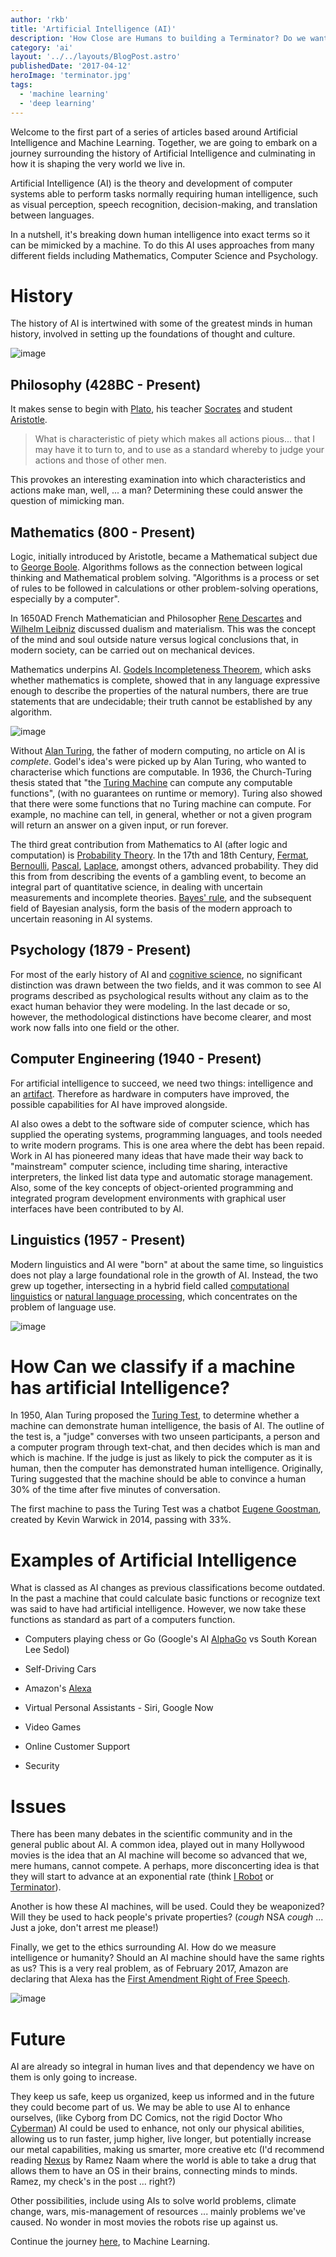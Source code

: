 ```yaml
---
author: 'rkb'
title: 'Artificial Intelligence (AI)'
description: 'How Close are Humans to building a Terminator? Do we want to?'
category: 'ai'
layout: '../../layouts/BlogPost.astro'
publishedDate: '2017-04-12'
heroImage: 'terminator.jpg'
tags:
  - 'machine learning'
  - 'deep learning'
---
```



Welcome to the first part of a series of articles based around
Artificial Intelligence and Machine Learning. Together, we are going to
embark on a journey surrounding the history of Artificial Intelligence
and culminating in how it is shaping the very world we live in.

Artificial Intelligence (AI) is the theory and development of computer
systems able to perform tasks normally requiring human intelligence,
such as visual perception, speech recognition, decision-making, and
translation between languages.

In a nutshell, it's breaking down human intelligence into exact terms so
it can be mimicked by a machine. To do this AI uses approaches from many
different fields including Mathematics, Computer Science and Psychology.

# History

The history of AI is intertwined with some of the greatest minds in
human history, involved in setting up the foundations of thought and
culture.

<Image alt='image' src={plato} />

## Philosophy (428BC - Present)

It makes sense to begin with [Plato](http://www.iep.utm.edu/plato/), his
teacher [Socrates](http://www.iep.utm.edu/socrates/) and student
[Aristotle](http://www.iep.utm.edu/aristotl/).

> What is characteristic of piety which makes all actions pious... that
> I may have it to turn to, and to use as a standard whereby to judge
> your actions and those of other men.

This provokes an interesting examination into which characteristics and
actions make man, well, ... a man? Determining these could answer the
question of mimicking man.

## Mathematics (800 - Present)

Logic, initially introduced by Aristotle, became a Mathematical subject
due to [George
Boole](https://www.britannica.com/biography/George-Boole). Algorithms
follows as the connection between logical thinking and Mathematical
problem solving. \"Algorithms is a process or set of rules to be
followed in calculations or other problem-solving operations, especially
by a computer\".

In 1650AD French Mathematician and Philosopher [Rene
Descartes](http://www.iep.utm.edu/descarte/) and [Wilhelm
Leibniz](https://www.britannica.com/biography/Gottfried-Wilhelm-Leibniz)
discussed dualism and materialism. This was the concept of the mind and
soul outside nature versus logical conclusions that, in modern society,
can be carried out on mechanical devices.

Mathematics underpins AI. [Godels Incompleteness
Theorem](http://math.stackexchange.com/questions/453503/can-someone-explain-g%C3%B6dels-incompleteness-theorems-in-layman-terms),
which asks whether mathematics is complete, showed that in any language
expressive enough to describe the properties of the natural numbers,
there are true statements that are undecidable; their truth cannot be
established by any algorithm.

<Image alt='image' src={turingMachine} />

Without [Alan Turing](https://en.wikipedia.org/wiki/Alan_Turing), the
father of modern computing, no article on AI is _complete_. Godel's
idea's were picked up by Alan Turing, who wanted to characterise which
functions are computable. In 1936, the Church-Turing thesis stated that
\"the [Turing Machine](http://mathworld.wolfram.com/TuringMachine.html)
can compute any computable functions\", (with no guarantees on runtime
or memory). Turing also showed that there were some functions that no
Turing machine can compute. For example, no machine can tell, in
general, whether or not a given program will return an answer on a given
input, or run forever.

The third great contribution from Mathematics to AI (after logic and
computation) is [Probability
Theory](https://en.wikipedia.org/wiki/Probability_theory). In the 17th
and 18th Century,
[Fermat](https://www.britannica.com/biography/Pierre-de-Fermat),
[Bernoulli](https://www.britannica.com/biography/Jakob-Bernoulli),
[Pascal](https://www.britannica.com/biography/Blaise-Pascal),
[Laplace](https://www.britannica.com/biography/Pierre-Simon-marquis-de-Laplace),
amongst others, advanced probability. They did this from from describing
the events of a gambling event, to become an integral part of
quantitative science, in dealing with uncertain measurements and
incomplete theories. [Bayes\'
rule](https://www.khanacademy.org/math/ap-statistics/probability-ap/stats-conditional-probability/v/bayes-theorem-visualized),
and the subsequent field of Bayesian analysis, form the basis of the
modern approach to uncertain reasoning in AI systems.

## Psychology (1879 - Present)

For most of the early history of AI and [cognitive
science](https://en.wikipedia.org/wiki/Cognitive_science), no
significant distinction was drawn between the two fields, and it was
common to see AI programs described as psychological results without any
claim as to the exact human behavior they were modeling. In the last
decade or so, however, the methodological distinctions have become
clearer, and most work now falls into one field or the other.

## Computer Engineering (1940 - Present)

For artificial intelligence to succeed, we need two things: intelligence
and an
[artifact](http://softwareengineering.stackexchange.com/questions/106473/what-does-artifact-mean).
Therefore as hardware in computers have improved, the possible
capabilities for AI have improved alongside.

AI also owes a debt to the software side of computer science, which has
supplied the operating systems, programming languages, and tools needed
to write modern programs. This is one area where the debt has been
repaid. Work in AI has pioneered many ideas that have made their way
back to \"mainstream\" computer science, including time sharing,
interactive interpreters, the linked list data type and automatic
storage management. Also, some of the key concepts of object-oriented
programming and integrated program development environments with
graphical user interfaces have been contributed to by AI.

## Linguistics (1957 - Present)

Modern linguistics and AI were \"born\" at about the same time, so
linguistics does not play a large foundational role in the growth of AI.
Instead, the two grew up together, intersecting in a hybrid field called
[computational
linguistics](https://en.wikipedia.org/wiki/Computational_linguistics) or
[natural language
processing](https://en.wikipedia.org/wiki/Natural_language_processing),
which concentrates on the problem of language use.

<Image alt='image' src={alanTuring} />

# How Can we classify if a machine has artificial Intelligence?

In 1950, Alan Turing proposed the [Turing Test](http://psych.utoronto.ca/users/reingold/courses/ai/turing.html),
to determine whether a machine can demonstrate human intelligence, the
basis of AI. The outline of the test is, a \"judge\" converses with two
unseen participants, a person and a computer program through text-chat,
and then decides which is man and which is machine. If the judge is just
as likely to pick the computer as it is human, then the computer has
demonstrated human intelligence. Originally, Turing suggested that the
machine should be able to convince a human 30% of the time after five
minutes of conversation.

The first machine to pass the Turing Test was a chatbot [Eugene Goostman](https://en.wikipedia.org/wiki/Eugene_Goostman), created by
Kevin Warwick in 2014, passing with 33%.

# Examples of Artificial Intelligence

What is classed as AI changes as previous classifications become
outdated. In the past a machine that could calculate basic functions or
recognize text was said to have had artificial intelligence. However, we
now take these functions as standard as part of a computers function.

- Computers playing chess or Go (Google's AI
  [AlphaGo](https://deepmind.com/research/alphago/) vs South Korean
  Lee Sedol)

- Self-Driving Cars

- Amazon's [Alexa](https://en.wikipedia.org/wiki/Amazon_Alexa)

- Virtual Personal Assistants - Siri, Google Now

- Video Games

- Online Customer Support

- Security

# Issues

There has been many debates in the scientific community and in the
general public about AI. A common idea, played out in many Hollywood
movies is the idea that an AI machine will become so advanced that we,
mere humans, cannot compete. A perhaps, more disconcerting idea is that
they will start to advance at an exponential rate (think [I Robot](https://www.youtube.com/watch?v=rL6RRIOZyCM) or
[Terminator](https://www.youtube.com/watch?v=k64P4l2Wmeg)).

Another is how these AI machines, will be used. Could they be
weaponized? Will they be used to hack people's private properties?
(_cough_ NSA _cough_ ... Just a joke, don't arrest me please!)

Finally, we get to the ethics surrounding AI. How do we measure
intelligence or humanity? Should an AI machine should have the same
rights as us? This is a very real problem, as of February 2017, Amazon
are declaring that Alexa has the [First Amendment Right of Free Speech](http://fortune.com/2017/02/23/amazon-free-speech-alexa-murder/).

<Image alt='image' src={cyborg} />

# Future

AI are already so integral in human lives and that dependency we have on
them is only going to increase.

They keep us safe, keep us organized, keep us informed and in the future
they could become part of us. We may be able to use AI to enhance
ourselves, (like Cyborg from DC Comics, not the rigid Doctor Who
[Cyberman](https://en.wikipedia.org/wiki/Cyberman)) AI could be used to
enhance, not only our physical abilities, allowing us to run faster,
jump higher, live longer, but potentially increase our metal
capabilities, making us smarter, more creative etc (I'd recommend
reading [Nexus](https://en.wikipedia.org/wiki/The_Nexus_Trilogy) by
Ramez Naam where the world is able to take a drug that allows them to
have an OS in their brains, connecting minds to minds. Ramez, my check's
in the post ... right?)

Other possibilities, include using AIs to solve world problems, climate
change, wars, mis-management of resources ... mainly problems we've
caused. No wonder in most movies the robots rise up against us.

Continue the journey
[here](https://juxt.pro/blog/posts/machine-learning.html), to Machine
Learning.

